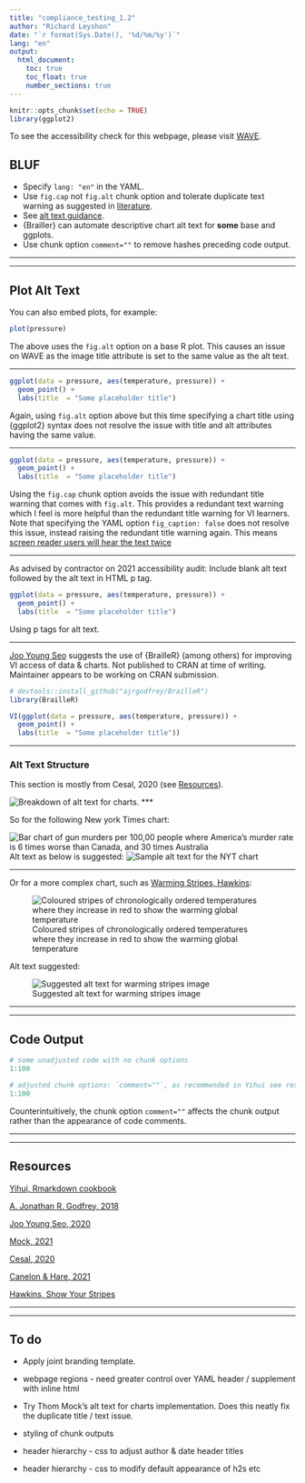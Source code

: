 ```yaml
---
title: "compliance_testing_1.2"
author: "Richard Leyshon"
date: "`r format(Sys.Date(), '%d/%m/%y')`"
lang: "en"
output:
  html_document:
    toc: true
    toc_float: true
    number_sections: true
---
```



<body>
  <article>

```r
knitr::opts_chunk$set(echo = TRUE)
library(ggplot2)
```

To see the accessibility check for this webpage, please visit [WAVE](https://wave.webaim.org/report#/https://datasciencecampus.github.io/DSCA_WCAG-2.1-Compliance/).

## BLUF

* Specify `lang: "en"` in the YAML.
* Use `fig.cap` not `fig.alt` chunk option and tolerate duplicate text warning as suggested in [literature](#res).  
* See [alt text guidance](#alt-guide).  
* {Brailler} can automate descriptive chart alt text for **some** base and ggplots.  
* Use chunk option `comment=""` to remove hashes preceding code output.

***
***

## Plot Alt Text

You can also embed plots, for example:

```r
plot(pressure)
```

The above uses the `fig.alt` option on a base R plot. This causes an issue on WAVE as the image title attribute is set to the same value as the alt text.

***

```r

ggplot(data = pressure, aes(temperature, pressure)) +
  geom_point() +
  labs(title  = "Some placeholder title")
```

Again, using `fig.alt` option above but this time specifying a chart title using {ggplot2} syntax does not resolve the issue with title and alt attributes having the same value. 

***

```r

ggplot(data = pressure, aes(temperature, pressure)) +
  geom_point() +
  labs(title  = "Some placeholder title")
```

Using the `fig.cap` chunk option avoids the issue with redundant title warning that comes with `fig.alt`. This provides a redundant text warning which I feel is more helpful than the redundant title warning for VI learners. Note that specifying the YAML option `fig_caption: false` does not resolve this issue, instead raising the redundant title warning again. This means [screen reader users will hear the text twice](https://r-resources.massey.ac.nz/rmarkdown/)

***

As advised by contractor on 2021 accessibility audit: Include blank alt text followed by the alt text in HTML p tag.

```r

ggplot(data = pressure, aes(temperature, pressure)) +
  geom_point() +
  labs(title  = "Some placeholder title")
```
<p>Using p tags for alt text.</p>


***

[Joo Young Seo](#res) suggests the use of {BrailleR} (among others) for improving VI access of data & charts. Not published to CRAN at time of writing. Maintainer appears to be working on CRAN submission.

```r
# devtools::install_github("ajrgodfrey/BrailleR")
library(BrailleR)
```

```r

VI(ggplot(data = pressure, aes(temperature, pressure)) +
  geom_point() +
  labs(title  = "Some placeholder title"))
```

***

### Alt Text Structure {#alt-guide}

This section is mostly from Cesal, 2020 (see [Resources](#res)).

![Breakdown of alt text for charts.](../images/chart_alt.jpg)
***

So for the following New york Times chart:

![Bar chart of gun murders per 100,00 people where America's murder rate is 6 times worse than Canada, and 30 times Australia](../images/nyt_chart.jpg)
Alt text as below is suggested:
![Sample alt text for the NYT chart](../images/alt_example.jpg)

***

Or for a more complex chart, such as [Warming Stripes, Hawkins](#res):

![Coloured stripes of chronologically ordered temperatures where they increase in red to show the warming global temperature](../images/_stripes_GLOBE---1850-2020-MO.png)

Alt text suggested:

![Suggested alt text for warming stripes image](../images/alt_example_complex.jpg)

***
***

## Code Output

```r
# some unadjusted code with no chunk options
1:100
```

```r
# adjusted chunk options: `comment=""`, as recommended in Yihui see resources section.
1:100
```
Counterintuitively, the chunk option `comment=""` affects the chunk output rather than the appearance of code comments.

***
***

## Resources {#res}

[Yihui, Rmarkdown cookbook](https://bookdown.org/yihui/rmarkdown-cookbook/html-accessibility.html)

[A. Jonathan R. Godfrey, 2018](https://r-resources.massey.ac.nz/rmarkdown/)

[Joo Young Seo, 2020](https://jooyoungseo.com/post/ds4blind/)

[Mock, 2021](https://themockup.blog/posts/2021-04-01-three-years-of-tidytuesday/#alt-text-for-graphs)

[Cesal, 2020](https://medium.com/nightingale/writing-alt-text-for-data-visualization-2a218ef43f81)

[Canelon & Hare, 2021](https://silvia.rbind.io/talk/2021-05-04-data-viz-accessibility/)

[Hawkins, Show Your Stripes](https://showyourstripes.info/)

***
***

## To do

* Apply joint branding template.
* webpage regions - need greater control over YAML header / supplement with inline html  
* Try Thom Mock's alt text for charts implementation. Does this neatly fix the duplicate title / text issue.  
* styling of chunk outputs
* header hierarchy - css to adjust author & date header titles
* header hierarchy - css to modify default appearance of h2s etc

  </article>
</body>
